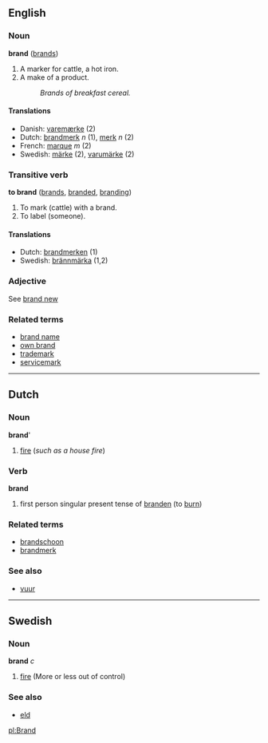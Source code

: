 ==English==
===Noun===
'''brand''' ([[brands]])

#A marker for cattle, a hot iron.
#A make of a product.
#:''Brands of breakfast cereal.''

====Translations====
*Danish: [[varemærke]] (2)
*Dutch: [[brandmerk]] ''n'' (1), [[merk]] ''n'' (2)
*French: [[marque]] ''m'' (2)
*Swedish: [[märke]] (2), [[varumärke]] (2)

===Transitive verb===
'''to brand''' ([[brands]], [[branded]], [[branding]])

#To mark (cattle) with a brand.
#To label (someone).

====Translations====
*Dutch: [[brandmerken]] (1)
*Swedish: [[brännmärka]] (1,2)

===Adjective===
See [[brand new]]
===Related terms===
*[[brand name]] <!-- *[[brand new]] not related - comes from "bran new" -->
*[[own brand]]
*[[trademark]]
*[[servicemark]]

----

==Dutch==
===Noun===
'''brand''''

# [[fire]] (''such as a house fire'')

===Verb===
'''brand'''

# first person singular present tense of [[branden]] (to [[burn]])

===Related terms===
*[[brandschoon]]
*[[brandmerk]]

===See also===
*[[vuur]]
----
==Swedish==
===Noun===
'''brand''' ''c''

#[[fire]] (More or less out of control)

===See also===
*[[eld]]

[[pl:Brand]]